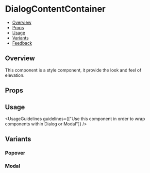 
<Meta of={DialogContentContainerStories} />

# DialogContentContainer

- [Overview](#overview)
- [Props](#props)
- [Usage](#usage)
- [Variants](#variants)
- [Feedback](#feedback)

## Overview

This component is a style component, it provide the look and feel of elevation.

<Canvas>
  <Story of={DialogContentContainerStories.Overview} />
</Canvas>

## Props

<Controls />

## Usage

<UsageGuidelines guidelines={["Use this component in order to wrap components within Dialog or Modal"]} />

## Variants

### Popover

<Canvas>
  <Story of={DialogContentContainerStories.Popover} />
</Canvas>

### Modal

<Canvas>
  <Story of={DialogContentContainerStories.Modal} />
</Canvas>
